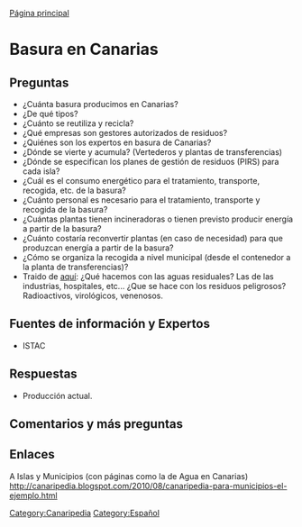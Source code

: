 [[Canaripedia|Página principal]]

= Basura en Canarias =

== Preguntas  ==

*¿Cuánta basura producimos en Canarias? 
*¿De qué tipos? 
*¿Cuánto se reutiliza y recicla? 
*¿Qué empresas son gestores autorizados de residuos?
*¿Quiénes son los expertos en basura de Canarias?
*¿Dónde se vierte y acumula? (Vertederos y plantas de transferencias)
*¿Dónde se especifican los planes de gestión de residuos (PIRS) para cada isla?
*¿Cuál es el consumo energético para el tratamiento, transporte, recogida, etc. de la basura?
*¿Cuánto personal es necesario para el tratamiento, transporte y recogida de la basura?
*¿Cuántas plantas tienen incineradoras o tienen previsto producir energía a partir de la basura?
*¿Cuánto costaría reconvertir plantas (en caso de necesidad) para que produzcan energía a partir de la basura?
*¿Cómo se organiza la recogida a nivel municipal (desde el contenedor a la planta de transferencias)?
*Traido de [http://canaripedia.blogspot.com/2010/08/canaripedia-para-municipios-el-ejemplo.html aquí]: ¿Qué hacemos con las aguas residuales? Las de las industrias, hospitales, etc... ¿Que se hace con los residuos peligrosos? Radioactivos, virológicos, venenosos.

== Fuentes de información y Expertos ==

* ISTAC

== Respuestas ==

* Producción actual.

== Comentarios y más preguntas ==

== Enlaces ==

A Islas y Municipios (con páginas como la de Agua en Canarias)
http://canaripedia.blogspot.com/2010/08/canaripedia-para-municipios-el-ejemplo.html

[[Category:Canaripedia]]
[[Category:Español]]